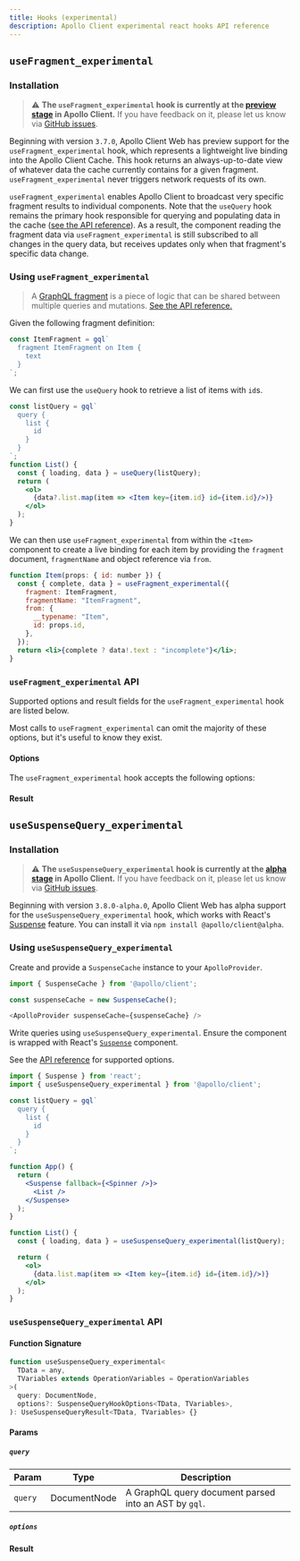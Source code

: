 ```yaml
---
title: Hooks (experimental)
description: Apollo Client experimental react hooks API reference
---
```



## `useFragment_experimental`

### Installation

> ⚠️ **The `useFragment_experimental` hook is currently at the [preview stage](https://www.apollographql.com/docs/resources/release-stages/#preview) in Apollo Client.** If you have feedback on it, please let us know via [GitHub issues](https://github.com/apollographql/apollo-client/issues/new?assignees=&labels=&template=bug.md).

Beginning with version `3.7.0`, Apollo Client Web has preview support for the `useFragment_experimental` hook, which represents a lightweight live binding into the Apollo Client Cache. This hook returns an always-up-to-date view of whatever data the cache currently contains for a given fragment. `useFragment_experimental` never triggers network requests of its own.

`useFragment_experimental` enables Apollo Client to broadcast very specific fragment results to individual components. Note that the `useQuery` hook remains the primary hook responsible for querying and populating data in the cache ([see the API reference](./hooks#usequery)). As a result, the component reading the fragment data via `useFragment_experimental` is still subscribed to all changes in the query data, but receives updates only when that fragment's specific data change.

### Using `useFragment_experimental`

> A [GraphQL fragment](http://graphql.org/learn/queries/#fragments) is a piece of logic that can be shared between multiple queries and mutations. [See the API reference.](../../data/fragments)

Given the following fragment definition:

```js
const ItemFragment = gql`
  fragment ItemFragment on Item {
    text
  }
`;
```

We can first use the `useQuery` hook to retrieve a list of items with `id`s.

```jsx
const listQuery = gql`
  query {
    list {
      id
    }
  }
`;
function List() {
  const { loading, data } = useQuery(listQuery);
  return (
    <ol>
      {data?.list.map(item => <Item key={item.id} id={item.id}/>)}
    </ol>
  );
}
```

We can then use `useFragment_experimental` from within the `<Item>` component to create a live binding for each item by providing the `fragment` document, `fragmentName` and object reference via `from`.

```jsx
function Item(props: { id: number }) {
  const { complete, data } = useFragment_experimental({
    fragment: ItemFragment,
    fragmentName: "ItemFragment",
    from: {
      __typename: "Item",
      id: props.id,
    },
  });
  return <li>{complete ? data!.text : "incomplete"}</li>;
}
```

### `useFragment_experimental` API

Supported options and result fields for the `useFragment_experimental` hook are listed below.

Most calls to `useFragment_experimental` can omit the majority of these options, but it's useful to know they exist.

#### Options

The `useFragment_experimental` hook accepts the following options:

<UseFragmentOptions />

#### Result

<UseFragmentResult />

## `useSuspenseQuery_experimental`

### Installation

> ⚠️ **The `useSuspenseQuery_experimental` hook is currently at the [alpha stage](https://www.apollographql.com/docs/resources/product-launch-stages/#alpha--beta) in Apollo Client.** If you have feedback on it, please let us know via [GitHub issues](https://github.com/apollographql/apollo-client/issues/new?assignees=&labels=&template=bug.md).

Beginning with version `3.8.0-alpha.0`, Apollo Client Web has alpha support for the `useSuspenseQuery_experimental` hook, which works with React's [Suspense](https://beta.reactjs.org/reference/react/Suspense) feature. You can install it via `npm install @apollo/client@alpha`.

### Using `useSuspenseQuery_experimental`

Create and provide a `SuspenseCache` instance to your `ApolloProvider`.

```js
import { SuspenseCache } from '@apollo/client';

const suspenseCache = new SuspenseCache();

<ApolloProvider suspenseCache={suspenseCache} />
```

Write queries using `useSuspenseQuery_experimental`. Ensure the component is wrapped with React's [`Suspense`](https://beta.reactjs.org/reference/react/Suspense) component. 

See the [API reference](#usesuspensequery_experimental-api) for supported options.

```jsx
import { Suspense } from 'react';
import { useSuspenseQuery_experimental } from '@apollo/client';

const listQuery = gql`
  query {
    list {
      id
    }
  }
`;

function App() {
  return (
    <Suspense fallback={<Spinner />}>
      <List />
    </Suspense>
  );
}

function List() {
  const { loading, data } = useSuspenseQuery_experimental(listQuery);

  return (
    <ol>
      {data.list.map(item => <Item key={item.id} id={item.id}/>)}
    </ol>
  );
}

```

### `useSuspenseQuery_experimental` API

#### Function Signature

```ts
function useSuspenseQuery_experimental<
  TData = any,
  TVariables extends OperationVariables = OperationVariables
>(
  query: DocumentNode,
  options?: SuspenseQueryHookOptions<TData, TVariables>,
): UseSuspenseQueryResult<TData, TVariables> {}
```

#### Params

##### `query`

| Param   | Type         | Description                                                   |
| ------- | ------------ | ------------------------------------------------------------- |
| `query` | DocumentNode | A GraphQL query document parsed into an AST by `gql`. |


##### `options`

<UseSuspenseQueryOptions />

#### Result

<UseSuspenseQueryResult />

